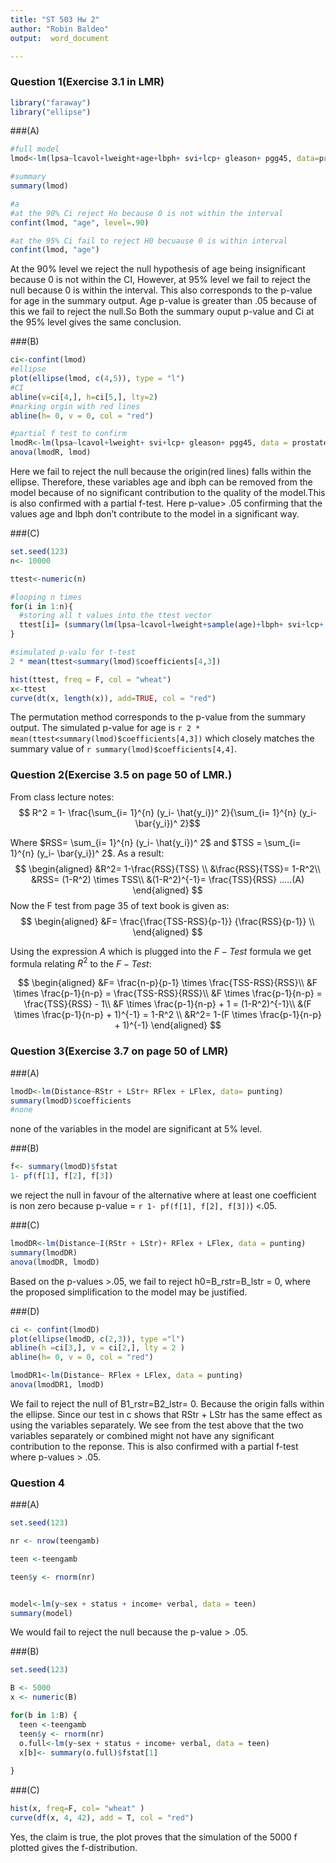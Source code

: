 ```yaml
---
title: "ST 503 Hw 2"
author: "Robin Baldeo"
output:  word_document

---
```

<style>
body {
    position: absolute;
    left: 0px;
    }
</style>

### Question 1(Exercise 3.1 in LMR)
```r
library("faraway")
library("ellipse")

```

###(A)
```r
#full model
lmod<-lm(lpsa~lcavol+lweight+age+lbph+ svi+lcp+ gleason+ pgg45, data=prostate )

#summary
summary(lmod)

#a
#at the 90% Ci reject Ho because 0 is not within the interval
confint(lmod, "age", level=.90)

#at the 95% Ci fail to reject H0 becuause 0 is within interval
confint(lmod, "age")

```

At the 90% level we reject the null hypothesis of age being insignificant because 0 is not within the CI, However, at 95% level we fail to reject the null because 0 is within the interval. This also corresponds to the p-value for age in the summary output. Age p-value is greater than .05 because of this we fail to reject the null.So Both the summary ouput p-value and Ci at the 95% level gives the same conclusion.

###(B)
```R
ci<-confint(lmod)
#ellipse
plot(ellipse(lmod, c(4,5)), type = "l")
#CI
abline(v=ci[4,], h=ci[5,], lty=2)
#marking orgin with red lines
abline(h= 0, v = 0, col = "red")

#partial f test to confirm
lmodR<-lm(lpsa~lcavol+lweight+ svi+lcp+ gleason+ pgg45, data = prostate)
anova(lmodR, lmod)


```

Here we fail to reject the null because the origin(red lines) falls within the ellipse. Therefore, these variables age and ibph can be removed from the model because of no significant contribution to the quality of the model.This is also confirmed with a partial f-test. Here p-value> .05 confirming that the values age and lbph don't contribute to the model in a significant way.


###(C)
```R
set.seed(123)
n<- 10000

ttest<-numeric(n)

#looping n times 
for(i in 1:n){
  #storing all t values into the ttest vector
  ttest[i]= (summary(lm(lpsa~lcavol+lweight+sample(age)+lbph+ svi+lcp+ gleason+ pgg45, data=prostate )))$coefficients[4,3]
}

#simulated p-valu for t-test
2 * mean(ttest<summary(lmod)$coefficients[4,3]) 

hist(ttest, freq = F, col = "wheat")
x<-ttest
curve(dt(x, length(x)), add=TRUE, col = "red")


```

The permutation method corresponds to the p-value from the summary output. The simulated p-value for age is `r 2 * mean(ttest<summary(lmod)$coefficients[4,3])` which closely matches the summary value of `r summary(lmod)$coefficients[4,4]`.


### Question 2(Exercise 3.5 on page 50 of LMR.)


From class lecture notes:  $$ R^2 = 1-  \frac{\sum_{i= 1}^{n} (y_i- \hat{y_i})^ 2}{\sum_{i= 1}^{n} (y_i- \bar{y_i})^ 2}$$
  
Where $RSS= \sum_{i= 1}^{n} (y_i- \hat{y_i})^ 2$ and $TSS = \sum_{i= 1}^{n} (y_i- \bar{y_i})^ 2$.
As a result: 
$$
\begin{aligned}
&R^2= 1-\frac{RSS}{TSS} \\
&\frac{RSS}{TSS}= 1-R^2\\
&RSS= (1-R^2) \times TSS\\
&(1-R^2)^{-1}= \frac{TSS}{RSS} .....(A)
\end{aligned}
$$
Now the F test from page 35 of text book is given as: 
$$
\begin{aligned}
&F= \frac{\frac{TSS-RSS}{p-1}} {\frac{RSS}{p-1}} \\
\end{aligned}
$$


Using the expression $A$ which is plugged into the $F-Test$ formula we get formula relating $R^2$ to the $F-Test$: 

$$
\begin{aligned}
&F= \frac{n-p}{p-1} \times \frac{TSS-RSS}{RSS}\\
&F \times \frac{p-1}{n-p} = \frac{TSS-RSS}{RSS}\\
&F \times \frac{p-1}{n-p} = \frac{TSS}{RSS} - 1\\
&F \times \frac{p-1}{n-p} + 1 = (1-R^2)^{-1}\\
&(F \times \frac{p-1}{n-p} + 1)^{-1} = 1-R^2 \\
&R^2= 1-(F \times \frac{p-1}{n-p} + 1)^{-1}
\end{aligned}
$$

### Question 3(Exercise 3.7 on page 50 of LMR)

###(A)
```r
lmodD<-lm(Distance~RStr + LStr+ RFlex + LFlex, data= punting)
summary(lmodD)$coefficients
#none 
```
none of the variables in the model are significant at 5% level.


###(B)
```r
f<- summary(lmodD)$fstat
1- pf(f[1], f[2], f[3])

```

we reject the null in favour of the alternative where at least one coefficient is non zero because p-value = `r 1- pf(f[1], f[2], f[3])`) <.05.

###(C)
```r
lmodDR<-lm(Distance~I(RStr + LStr)+ RFlex + LFlex, data = punting)
summary(lmodDR)
anova(lmodDR, lmodD)
```

Based on the p-values >.05, we fail to reject h0=B_rstr=B_lstr = 0, where the proposed simplification to the model may be justified.

###(D)
```r
ci <- confint(lmodD)
plot(ellipse(lmodD, c(2,3)), type ="l")
abline(h =ci[3,], v = ci[2,], lty = 2 )
abline(h= 0, v = 0, col = "red")

lmodDR1<-lm(Distance~ RFlex + LFlex, data = punting)
anova(lmodDR1, lmodD)
```

We fail to reject the null of B1_rstr=B2_lstr= 0. Because the origin falls within the ellipse. Since our test in c shows that RStr + LStr has the same effect as using the variables separately. We see from the test above that the two variables separately or combined might not have any significant contribution to the reponse. This is also confirmed with a partial f-test where p-values > .05. 

### Question 4


###(A)

```r

set.seed(123)

nr <- nrow(teengamb)

teen <-teengamb

teen$y <- rnorm(nr)


model<-lm(y~sex + status + income+ verbal, data = teen)
summary(model)
```
We would fail to reject the null because the p-value > .05. 

###(B)

```r
set.seed(123)

B <- 5000
x <- numeric(B)

for(b in 1:B) {
  teen <-teengamb
  teen$y <- rnorm(nr)
  o.full<-lm(y~sex + status + income+ verbal, data = teen)
  x[b]<- summary(o.full)$fstat[1]
 
}
```

###(C)

```r
hist(x, freq=F, col= "wheat" )
curve(df(x, 4, 42), add = T, col = "red")
```

Yes, the claim is true, the plot proves that the simulation of the 5000 f plotted gives the f-distribution.  

